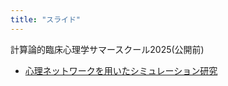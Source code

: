 ```yaml
---
title: "スライド"
---
```



計算論的臨床心理学サマースクール2025(公開前)

- [心理ネットワークを用いたシミュレーション研究](slide/summerschool2025.html) 